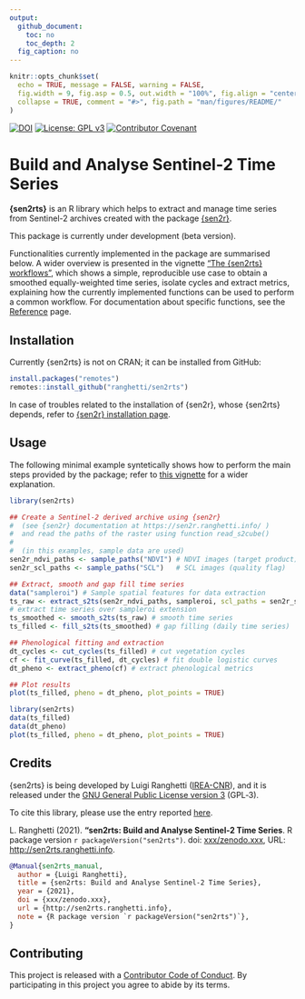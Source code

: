 ```yaml
---
output:
  github_document:
    toc: no
    toc_depth: 2
  fig_caption: no
---
```


<!-- IMPORTANT: do NOT edit README.Rmd! Edit index.Rmd instead, -->
<!-- and generate README.Rmd using utils/code/create_README.sh  -->

```r
knitr::opts_chunk$set(
  echo = TRUE, message = FALSE, warning = FALSE,
  fig.width = 9, fig.asp = 0.5, out.width = "100%", fig.align = "center",
  collapse = TRUE, comment = "#>", fig.path = "man/figures/README/"
)
```

[![DOI](https://zenodo.org/badge/DOI/xxx/zenodo.xxx.svg)](https://doi.org/xxx/zenodo.xxx)
[![License: GPL v3](https://img.shields.io/badge/License-GPL%20v3-blue.svg)](http://www.gnu.org/licenses/gpl-3.0)
[![Contributor Covenant](https://img.shields.io/badge/Contributor%20Covenant-v1.4%20adopted-ff69b4.svg)](http://sen2rts.ranghetti.info/.github/CODE-OF-CONDUCT.html)

# Build and Analyse Sentinel-2 Time Series

**{sen2rts}** is an R library which helps to extract and manage time series
from Sentinel-2 archives created with the package [{sen2r}](https://sen2r.ranghetti.info/).

This package is currently under development (beta version).

Functionalities currently implemented in the package are summarised below.
A wider overview is presented in the vignette 
["The {sen2rts} workflows"](http://sen2rts.ranghetti.info/articles/workflow.html), which shows a simple,
reproducible use case to obtain a smoothed equally-weighted time series, 
isolate cycles and extract metrics,
explaining how the currently implemented functions can be used to perform a 
common workflow.
For documentation about specific functions, see the [Reference](./reference) page.

## Installation

Currently {sen2rts} is not on CRAN; it can be installed from GitHub:
```r
install.packages("remotes")
remotes::install_github("ranghetti/sen2rts")
```

In case of troubles related to the installation of {sen2r}, whose 
{sen2rts} depends, refer to 
[{sen2r} installation page](https://sen2r.ranghetti.info/articles/installation.html).

## Usage

The following minimal example syntetically shows how to perform the main steps
provided by the package; refer to [this vignette](http://sen2rts.ranghetti.info/articles/workflow.html) for a wider explanation.

```r
library(sen2rts)

## Create a Sentinel-2 derived archive using {sen2r}
#  (see {sen2r} documentation at https://sen2r.ranghetti.info/ )
#  and read the paths of the raster using function read_s2cube()
#
#  (in this examples, sample data are used)
sen2r_ndvi_paths <- sample_paths("NDVI") # NDVI images (target product)
sen2r_scl_paths <- sample_paths("SCL")   # SCL images (quality flag)

## Extract, smooth and gap fill time series
data("sampleroi") # Sample spatial features for data extraction
ts_raw <- extract_s2ts(sen2r_ndvi_paths, sampleroi, scl_paths = sen2r_scl_paths)
# extract time series over sampleroi extension
ts_smoothed <- smooth_s2ts(ts_raw) # smooth time series
ts_filled <- fill_s2ts(ts_smoothed) # gap filling (daily time series)

## Phenological fitting and extraction
dt_cycles <- cut_cycles(ts_filled) # cut vegetation cycles
cf <- fit_curve(ts_filled, dt_cycles) # fit double logistic curves
dt_pheno <- extract_pheno(cf) # extract phenological metrics

## Plot results
plot(ts_filled, pheno = dt_pheno, plot_points = TRUE)
```
```r
library(sen2rts)
data(ts_filled)
data(dt_pheno)
plot(ts_filled, pheno = dt_pheno, plot_points = TRUE)
```

## Credits

{sen2rts} is being developed by Luigi Ranghetti
([IREA-CNR](http://www.irea.cnr.it)), and it is released under the [GNU
General Public License
version 3](https://www.gnu.org/licenses/gpl-3.0.html) (GPL‑3).

To cite this library, please use the entry reported
[here](http://sen2rts.ranghetti.info/authors.html).

L.\ Ranghetti (2021).
**"sen2rts: Build and Analyse Sentinel-2 Time Series**.
R package version `r packageVersion("sen2rts")`.
doi: <a href="https://doi.org/xxx/zenodo.xxx" target="_blank">xxx/zenodo.xxx</a>,
URL: <a href="http://sen2rts.ranghetti.info" target="_blank">http://sen2rts.ranghetti.info</a>.

```bibtex
@Manual{sen2rts_manual,
  author = {Luigi Ranghetti},
  title = {sen2rts: Build and Analyse Sentinel-2 Time Series},
  year = {2021},
  doi = {xxx/zenodo.xxx},
  url = {http://sen2rts.ranghetti.info},
  note = {R package version `r packageVersion("sen2rts")`},
}
```

## Contributing

This project is released with a [Contributor Code of Conduct](http://sen2rts.ranghetti.info/.github/CODE-OF-CONDUCT.html).
By participating in this project you agree to abide by its terms.
